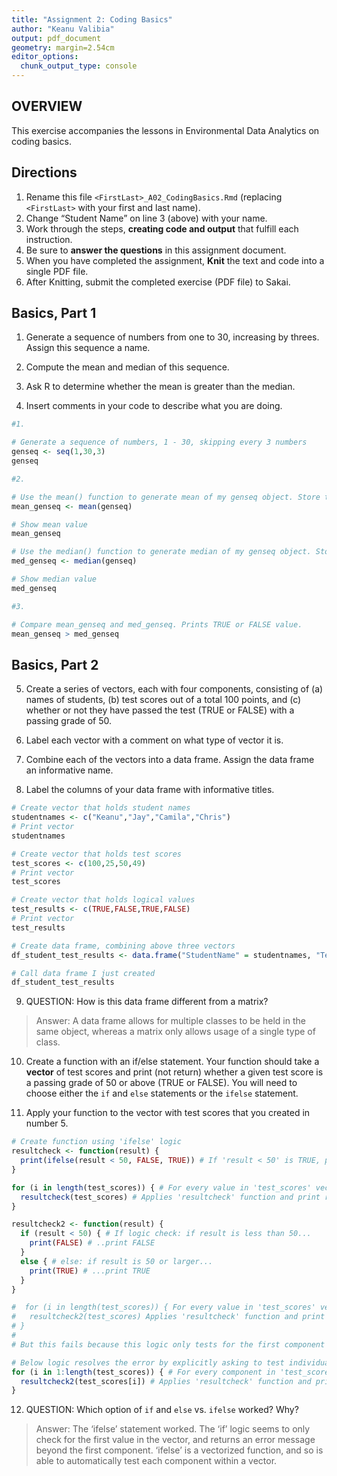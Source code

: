 ```yaml
---
title: "Assignment 2: Coding Basics"
author: "Keanu Valibia"
output: pdf_document
geometry: margin=2.54cm
editor_options: 
  chunk_output_type: console
---
```


## OVERVIEW

This exercise accompanies the lessons in Environmental Data Analytics on coding basics.

## Directions

1.  Rename this file `<FirstLast>_A02_CodingBasics.Rmd` (replacing `<FirstLast>` with your first and last name).
2.  Change "Student Name" on line 3 (above) with your name.
3.  Work through the steps, **creating code and output** that fulfill each instruction.
4.  Be sure to **answer the questions** in this assignment document.
5.  When you have completed the assignment, **Knit** the text and code into a single PDF file.
6.  After Knitting, submit the completed exercise (PDF file) to Sakai.

## Basics, Part 1

1.  Generate a sequence of numbers from one to 30, increasing by threes. Assign this sequence a name.

2.  Compute the mean and median of this sequence.

3.  Ask R to determine whether the mean is greater than the median.

4.  Insert comments in your code to describe what you are doing.

```r
#1. 

# Generate a sequence of numbers, 1 - 30, skipping every 3 numbers
genseq <- seq(1,30,3)
genseq

#2. 

# Use the mean() function to generate mean of my genseq object. Store this value as a separate object.
mean_genseq <- mean(genseq) 

# Show mean value
mean_genseq 

# Use the median() function to generate median of my genseq object. Store this value as a separate object.
med_genseq <- median(genseq) 

# Show median value
med_genseq 

#3. 

# Compare mean_genseq and med_genseq. Prints TRUE or FALSE value.
mean_genseq > med_genseq
```

## Basics, Part 2

5.  Create a series of vectors, each with four components, consisting of (a) names of students, (b) test scores out of a total 100 points, and (c) whether or not they have passed the test (TRUE or FALSE) with a passing grade of 50.

6.  Label each vector with a comment on what type of vector it is.

7.  Combine each of the vectors into a data frame. Assign the data frame an informative name.

8.  Label the columns of your data frame with informative titles.

```r

# Create vector that holds student names
studentnames <- c("Keanu","Jay","Camila","Chris")
# Print vector
studentnames

# Create vector that holds test scores
test_scores <- c(100,25,50,49)
# Print vector
test_scores

# Create vector that holds logical values
test_results <- c(TRUE,FALSE,TRUE,FALSE)
# Print vector
test_results

# Create data frame, combining above three vectors
df_student_test_results <- data.frame("StudentName" = studentnames, "TestScore" = test_scores, "TestResult" = test_results) # Create a data frame, using newly created vectors

# Call data frame I just created
df_student_test_results
```

9.  QUESTION: How is this data frame different from a matrix?

> Answer: A data frame allows for multiple classes to be held in the same object, whereas a matrix only allows usage of a single type of class.

10. Create a function with an if/else statement. Your function should take a **vector** of test scores and print (not return) whether a given test score is a passing grade of 50 or above (TRUE or FALSE). You will need to choose either the `if` and `else` statements or the `ifelse` statement. 

11. Apply your function to the vector with test scores that you created in number 5.

```r

# Create function using 'ifelse' logic
resultcheck <- function(result) {
  print(ifelse(result < 50, FALSE, TRUE)) # If 'result < 50' is TRUE, print "FALSE." Otherwise, print "TRUE"
}

for (i in length(test_scores)) { # For every value in 'test_scores' vector...
  resultcheck(test_scores) # Applies 'resultcheck' function and print results
}

resultcheck2 <- function(result) { 
  if (result < 50) { # If logic check: if result is less than 50...
    print(FALSE) # ..print FALSE
  }
  else { # else: if result is 50 or larger...
    print(TRUE) # ...print TRUE
  }
}

#  for (i in length(test_scores)) { For every value in 'test_scores' vector...
#   resultcheck2(test_scores) Applies 'resultcheck' function and print results
# }
# 
# But this fails because this logic only tests for the first component in the vector

# Below logic resolves the error by explicitly asking to test individual components in 'test_scores' until it reaches end of length
for (i in 1:length(test_scores)) { # For every component in 'test_scores' vector...
  resultcheck2(test_scores[i]) # Applies 'resultcheck' function and print results
}
```

12. QUESTION: Which option of `if` and `else` vs. `ifelse` worked? Why?

> Answer: The 'ifelse' statement worked. The 'if' logic seems to only check for the first value in the vector, and returns an error message beyond the first component. 'ifelse' is a vectorized function, and so is able to automatically test each component within a vector.